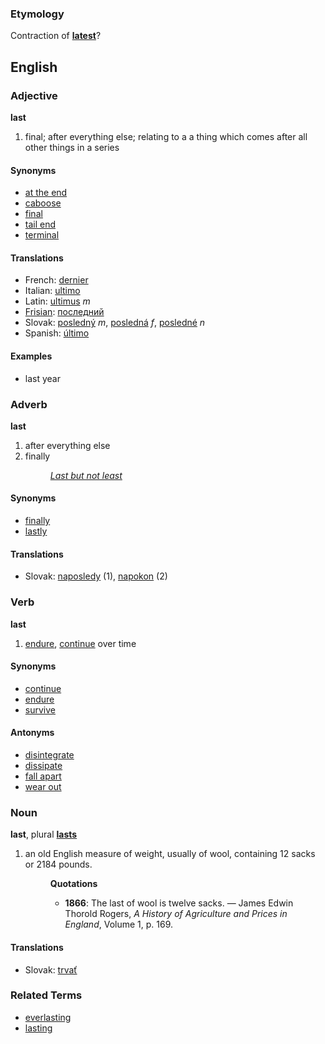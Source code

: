 ===Etymology===
Contraction of '''[[latest]]'''?

==English==
=== Adjective ===
'''last'''

# final; after everything else; relating to a a thing which comes after all other things in a series

====Synonyms====
*[[at the end]]
*[[caboose]]
*[[final]]
*[[tail end]]
*[[terminal]]


==== Translations ====

*French: [[dernier]]
*Italian: [[ultimo]]
*Latin:  [[ultimus]] ''m''
*[[Frisian]]: [[последний]]
*Slovak: [[posledný]] ''m'', [[posledná]] ''f'', [[posledné]] ''n''
*Spanish: [[último]]

==== Examples ====

*last year

=== Adverb ===
'''last'''

# after everything else
# finally
#: ''[[Last but not least]]''

====Synonyms====
*[[finally]]
*[[lastly]]

==== Translations ====
*Slovak: [[naposledy]] (1), [[napokon]] (2)

=== Verb ===
'''last'''

# [[endure]], [[continue]] over time

====Synonyms====
*[[continue]]
*[[endure]]
*[[survive]]

====Antonyms====
*[[disintegrate]]
*[[dissipate]]
*[[fall apart]]
*[[wear out]]


===Noun===
'''last''', plural '''[[lasts]]'''

#an old English measure of weight, usually of wool, containing 12 sacks or 2184 pounds.
#:'''Quotations'''
#:*'''1866''': The last of wool is twelve sacks. &mdash; James Edwin Thorold Rogers, ''A History of Agriculture and Prices in England'', Volume 1, p. 169.

==== Translations ====
*Slovak: [[trvať]]

=== Related Terms ===
* [[everlasting]]
* [[lasting]]
